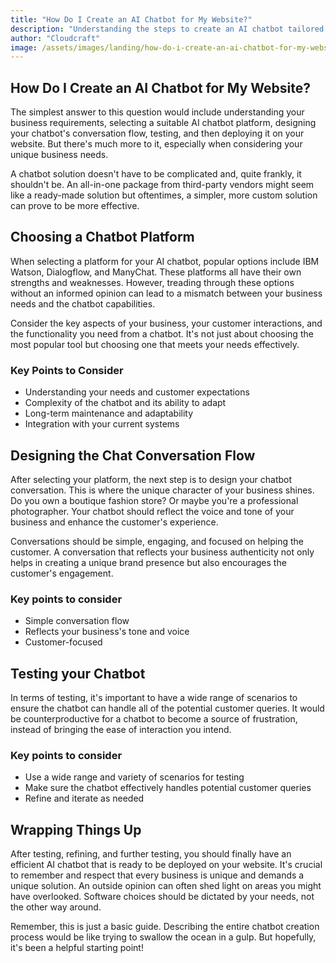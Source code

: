 ```yaml
---
title: "How Do I Create an AI Chatbot for My Website?"
description: "Understanding the steps to create an AI chatbot tailored to your business requirements"
author: "Cloudcraft"
image: /assets/images/landing/how-do-i-create-an-ai-chatbot-for-my-website.jpg
---
```


## How Do I Create an AI Chatbot for My Website?

The simplest answer to this question would include understanding your business requirements, selecting a suitable AI chatbot platform, designing your chatbot's conversation flow, testing, and then deploying it on your website. But there's much more to it, especially when considering your unique business needs.

A chatbot solution doesn't have to be complicated and, quite frankly, it shouldn't be. An all-in-one package from third-party vendors might seem like a ready-made solution but oftentimes, a simpler, more custom solution can prove to be more effective.

<ServicesBlurb />

## Choosing a Chatbot Platform

When selecting a platform for your AI chatbot, popular options include IBM Watson, Dialogflow, and ManyChat. These platforms all have their own strengths and weaknesses. However, treading through these options without an informed opinion can lead to a mismatch between your business needs and the chatbot capabilities.

Consider the key aspects of your business, your customer interactions, and the functionality you need from a chatbot. It's not just about choosing the most popular tool but choosing one that meets your needs effectively.

### Key Points to Consider

* Understanding your needs and customer expectations
* Complexity of the chatbot and its ability to adapt 
* Long-term maintenance and adaptability
* Integration with your current systems

## Designing the Chat Conversation Flow

After selecting your platform, the next step is to design your chatbot conversation. This is where the unique character of your business shines. Do you own a boutique fashion store? Or maybe you're a professional photographer. Your chatbot should reflect the voice and tone of your business and enhance the customer's experience.

Conversations should be simple, engaging, and focused on helping the customer. A conversation that reflects your business authenticity not only helps in creating a unique brand presence but also encourages the customer's engagement.

### Key points to consider

* Simple conversation flow 
* Reflects your business's tone and voice
* Customer-focused 

<GetStartedBlurb />

## Testing your Chatbot

In terms of testing, it's important to have a wide range of scenarios to ensure the chatbot can handle all of the potential customer queries. It would be counterproductive for a chatbot to become a source of frustration, instead of bringing the ease of interaction you intend.

### Key points to consider

* Use a wide range and variety of scenarios for testing
* Make sure the chatbot effectively handles potential customer queries
* Refine and iterate as needed

## Wrapping Things Up

After testing, refining, and further testing, you should finally have an efficient AI chatbot that is ready to be deployed on your website. It's crucial to remember and respect that every business is unique and demands a unique solution. An outside opinion can often shed light on areas you might have overlooked. Software choices should be dictated by your needs, not the other way around.

Remember, this is just a basic guide. Describing the entire chatbot creation process would be like trying to swallow the ocean in a gulp. But hopefully, it's been a helpful starting point!